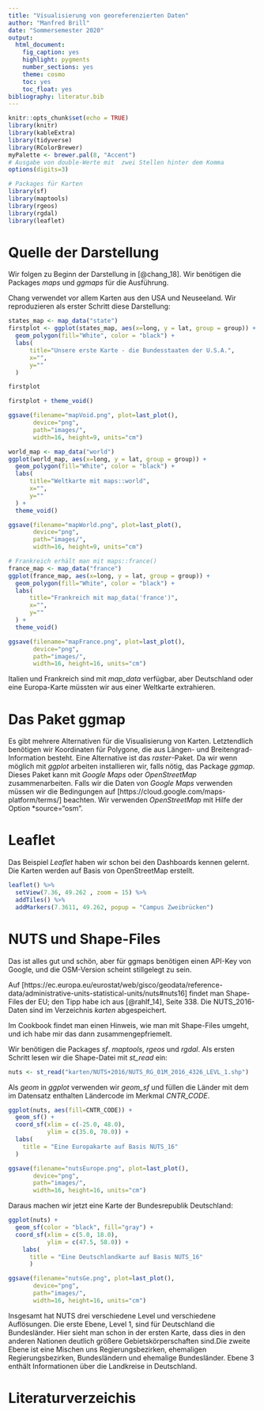 ```yaml
---
title: "Visualisierung von georeferenzierten Daten"
author: "Manfred Brill"
date: "Sommersemester 2020"
output: 
  html_document: 
    fig_caption: yes
    highlight: pygments
    number_sections: yes
    theme: cosmo
    toc: yes
    toc_float: yes
bibliography: literatur.bib    
---
```



```r
knitr::opts_chunk$set(echo = TRUE)
library(knitr)
library(kableExtra)
library(tidyverse)
library(RColorBrewer)
myPalette <- brewer.pal(8, "Accent")
# Ausgabe von double-Werte mit  zwei Stellen hinter dem Komma
options(digits=3)

# Packages für Karten
library(sf)
library(maptools)
library(rgeos)
library(rgdal)
library(leaflet)
```

# Quelle der Darstellung
Wir folgen zu Beginn der Darstellung in [@chang_18]. Wir benötigen die Packages *maps* und *ggmaps* für die Ausführung.

Chang verwendet vor allem Karten aus den USA und Neuseeland. Wir reproduzieren
als erster Schritt diese Darstellung:

```r
states_map <- map_data("state")
firstplot <- ggplot(states_map, aes(x=long, y = lat, group = group)) +
  geom_polygon(fill="White", color = "black") +
  labs(
      title="Unsere erste Karte - die Bundesstaaten der U.S.A.", 
      x="", 
      y=""
  ) 

firstplot

firstplot + theme_void()

ggsave(filename="mapVoid.png", plot=last_plot(), 
       device="png",
       path="images/", 
       width=16, height=9, units="cm")

world_map <- map_data("world")
ggplot(world_map, aes(x=long, y = lat, group = group)) +
  geom_polygon(fill="White", color = "black") +
  labs(
      title="Weltkarte mit maps::world", 
      x="", 
      y=""
  ) +
  theme_void()

ggsave(filename="mapWorld.png", plot=last_plot(), 
       device="png",
       path="images/", 
       width=16, height=9, units="cm")

# Frankreich erhält man mit maps::france()
france_map <- map_data("france")
ggplot(france_map, aes(x=long, y = lat, group = group)) +
  geom_polygon(fill="White", color = "black") +
  labs(
      title="Frankreich mit map_data('france')", 
      x="", 
      y=""
  ) +
  theme_void()

ggsave(filename="mapFrance.png", plot=last_plot(), 
       device="png",
       path="images/", 
       width=16, height=16, units="cm")
```

Italien und Frankreich sind mit *map_data* verfügbar, aber Deutschland oder eine
Europa-Karte müssten wir aus einer Weltkarte extrahieren.

# Das Paket ggmap
Es gibt mehrere Alternativen für die Visualisierung von Karten. Letztendlich benötigen wir Koordinaten für Polygone, die aus Längen- und Breitengrad-Information besteht.
Eine Alternative ist das *raster*-Paket. Da wir wenn möglich mit *ggplot* arbeiten
installieren wir, falls nötig, das Package *ggmap*. Dieses Paket
kann mit *Google Maps* oder *OpenStreetMap* zusammenarbeiten.
Falls wir die Daten von *Google Maps* verwenden müssen wir
die Bedingungen auf [https://cloud.google.com/maps-platform/terms/] beachten.
Wir verwenden *OpenStreetMap* mit Hilfe der Option *source="osm".

# Leaflet
Das Beispiel *Leaflet* haben wir schon bei den Dashboards kennen gelernt.
Die Karten werden auf Basis von OpenStreetMap erstellt.


```r
leaflet() %>%
  setView(7.36, 49.262 , zoom = 15) %>% 
  addTiles() %>%
  addMarkers(7.3611, 49.262, popup = "Campus Zweibrücken") 
```

# NUTS und Shape-Files
Das ist alles gut und schön, aber für ggmaps benötigen einen API-Key von Google, und die OSM-Version scheint stillgelegt zu sein.

Auf [https://ec.europa.eu/eurostat/web/gisco/geodata/reference-data/administrative-units-statistical-units/nuts#nuts16] findet man Shape-Files der
EU; den Tipp habe ich aus [@rahlf_14], Seite 338. Die NUTS_2016-Daten sind im Verzeichnis *karten* abgespeichert.

Im Cookbook findet man einen Hinweis, wie man mit Shape-Files
umgeht, und ich habe mir das dann zusammengepfriemelt.

Wir benötigen die Packages *sf*. *maptools*, *rgeos* und *rgdal*. 
Als ersten Schritt lesen wir die Shape-Datei mit *st_read* ein:

```r
nuts <- st_read("karten/NUTS+2016/NUTS_RG_01M_2016_4326_LEVL_1.shp")
```
Als *geom* in *ggplot* verwenden wir *geom_sf* und füllen die
Länder mit dem im Datensatz enthalten Ländercode im Merkmal
*CNTR_CODE*.

```r
ggplot(nuts, aes(fill=CNTR_CODE)) + 
  geom_sf() + 
  coord_sf(xlim = c(-25.0, 48.0),
           ylim = c(35.0, 70.0)) + 
  labs(
    title = "Eine Europakarte auf Basis NUTS_16"
  )

ggsave(filename="nutsEurope.png", plot=last_plot(), 
       device="png",
       path="images/", 
       width=16, height=16, units="cm")
```

Daraus machen wir jetzt eine Karte der Bundesrepublik Deutschland:

```r
ggplot(nuts) + 
  geom_sf(color = "black", fill="gray") + 
  coord_sf(xlim = c(5.0, 18.0),
           ylim = c(47.5, 58.0)) +
    labs(
      title = "Eine Deutschlandkarte auf Basis NUTS_16"
      )

ggsave(filename="nutsGe.png", plot=last_plot(), 
       device="png",
       path="images/", 
       width=16, height=16, units="cm")
```

Insgesamt hat NUTS drei verschiedene Level und verschiedene
Auflösungen. Die erste Ebene, Level 1, sind für Deutschland
die Bundesländer. Hier sieht man schon in der ersten Karte,
dass dies in den anderen Nationen deutlich größere
Gebietskörperschaften sind.Die zweite Ebene ist
eine Mischen uns Regierungsbezirken, ehemaligen Regierungsbezirken,
Bundesländern und ehemalige Bundesländer. Ebene 3 
enthält Informationen über die Landkreise in Deutschland.

# Literaturverzeichis
